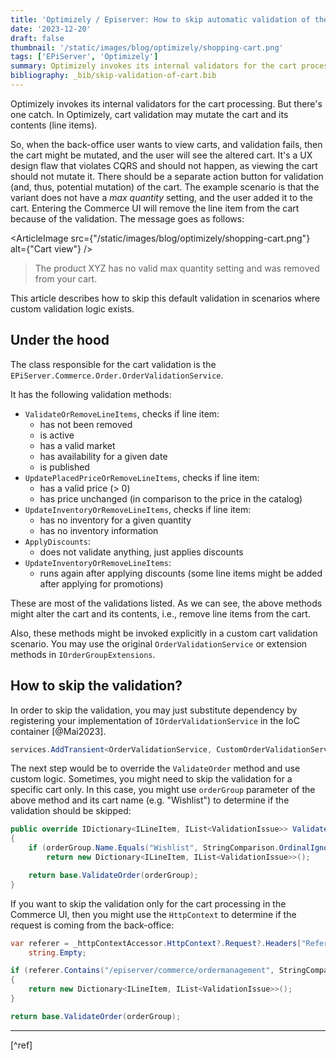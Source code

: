 ```yaml
---
title: 'Optimizely / Episerver: How to skip automatic validation of the cart?'
date: '2023-12-20'
draft: false
thumbnail: '/static/images/blog/optimizely/shopping-cart.png'
tags: ['EPiServer', 'Optimizely']
summary: Optimizely invokes its internal validators for the cart processing by default. This article describes how to skip this validation in scenarios where custom validation logic is in place, or we don't want UI to update the cart when viewing it.
bibliography: _bib/skip-validation-of-cart.bib
---
```


Optimizely invokes its internal validators for the cart processing. But there's one catch. In Optimizely, cart validation may mutate the cart and its contents (line items).

So, when the back-office user wants to view carts, and validation fails, then the cart might be mutated, and the user will see the altered cart. It's a UX design flaw that violates CQRS and should not happen, as viewing the cart should not mutate it. There should be a separate action button for validation (and, thus, potential mutation) of the cart. The example scenario is that the variant does not have a _max quantity_ setting, and the user added it to the cart. Entering the Commerce UI will remove the line item from the cart because of the validation. The message goes as follows:

<ArticleImage src={"/static/images/blog/optimizely/shopping-cart.png"} alt={"Cart view"} />

> The product XYZ has no valid max quantity setting and was removed from your cart.

This article describes how to skip this default validation in scenarios where custom validation logic exists.

## Under the hood

The class responsible for the cart validation is the `EPiServer.Commerce.Order.OrderValidationService`.

It has the following validation methods:

* `ValidateOrRemoveLineItems`, checks if line item:
    * has not been removed
    * is active
    * has a valid market
    * has availability for a given date
    * is published
* `UpdatePlacedPriceOrRemoveLineItems`, checks if line item:
    * has a valid price (> 0)
    * has price unchanged (in comparison to the price in the catalog)
* `UpdateInventoryOrRemoveLineItems`, checks if line item:
    * has no inventory for a given quantity
    * has no inventory information
* `ApplyDiscounts`:
    * does not validate anything, just applies discounts
* `UpdateInventoryOrRemoveLineItems`:
    * runs again after applying discounts (some line items might be added after applying for promotions)

These are most of the validations listed. As we can see, the above methods might alter the cart and its contents, i.e., remove line items from the cart.

Also, these methods might be invoked explicitly in a custom cart validation scenario. You may use the original `OrderValidationService` or extension methods in `IOrderGroupExtensions`.

## How to skip the validation?

In order to skip the validation, you may just substitute dependency by registering your implementation of `IOrderValidationService` in the IoC container [@Mai2023].

```csharp
services.AddTransient<OrderValidationService, CustomOrderValidationService>();
```

The next step would be to override the `ValidateOrder` method and use custom logic. Sometimes, you might need to skip the validation for a specific cart only. In this case, you might use `orderGroup` parameter of the above method and its cart name (e.g. "Wishlist") to determine if the validation should be skipped:

```csharp
public override IDictionary<ILineItem, IList<ValidationIssue>> ValidateOrder(IOrderGroup orderGroup)
{
    if (orderGroup.Name.Equals("Wishlist", StringComparison.OrdinalIgnoreCase))
        return new Dictionary<ILineItem, IList<ValidationIssue>>();

    return base.ValidateOrder(orderGroup);
}
```

If you want to skip the validation only for the cart processing in the Commerce UI, then you might use the `HttpContext` to determine if the request is coming from the back-office:

```csharp
var referer = _httpContextAccessor.HttpContext?.Request?.Headers["Referer"].FirstOrDefault() ??
    string.Empty;

if (referer.Contains("/episerver/commerce/ordermanagement", StringComparison.OrdinalIgnoreCase))
{
    return new Dictionary<ILineItem, IList<ValidationIssue>>();
}

return base.ValidateOrder(orderGroup);
```

---
[^ref]
